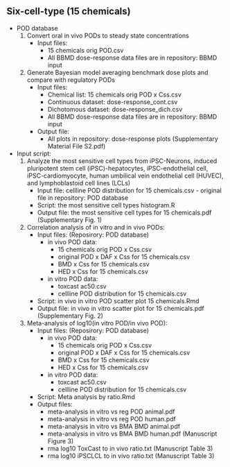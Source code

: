 ## Six-cell-type (15 chemicals)
  - POD database
    1) Convert oral in vivo PODs to steady state concentrations
       - Input files:
         - 15 chemicals orig POD.csv
         - All BBMD dose-response data files are in repository: BBMD input
    2) Generate Bayesian model averaging benchmark dose plots and compare with regulatory PODs
       - Input files:
         - Chemical list: 15 chemicals orig POD x Css.csv
         - Continuous dataset: dose-response_cont.csv
         - Dichotomous dataset: dose-response_dich.csv
         - All BBMD dose-response data files are in repository: BBMD input
       - Output file:
         - All plots in repository: dose-response plots (Supplementary Material File S2.pdf)
  - Input script:
    1) Analyze the most sensitive cell types from iPSC-Neurons, induced pluripotent stem cell (iPSC)-hepatocytes, iPSC-endothelial cell, iPSC-cardiomyocyte, human umbilical vein endothelial cell (HUVEC), and lymphoblastoid cell lines (LCLs)
       - Input file: cellline POD distribution for 15 chemicals.csv - original file in repository: POD database
       - Script: the most sensitive cell types histogram.R
       - Output file: the most sensitive cell types for 15 chemicals.pdf (Supplementary Fig. 1)
    2)  Correlation analysis of in vitro and in vivo PODs: 
        - Input files: (Reposirory: POD database)
          - in vivo POD data:
            - 15 chemicals orig POD x Css.csv
            - original POD x DAF x Css for 15 chemicals.csv
            - BMD x Css for 15 chemicals.csv
            - HED x Css for 15 chemicals.csv
          - in vitro POD data:
            - toxcast ac50.csv
            - cellline POD distribution for 15 chemicals.csv
        - Script: in vivo in vitro POD scatter plot 15 chemicals.Rmd
        - Output file: in vivo in vitro scatter plot for 15 chemicals.pdf (Supplementary Fig. 2)
    3) Meta-analysis of log10(in vitro POD/in vivo POD): 
        - Input files: (Reposirory: POD database)
          - in vivo POD data:
            - 15 chemicals orig POD x Css.csv
            - original POD x DAF x Css for 15 chemicals.csv
            - BMD x Css for 15 chemicals.csv
            - HED x Css for 15 chemicals.csv
          - in vitro POD data:
            - toxcast ac50.csv
            - cellline POD distribution for 15 chemicals.csv
        - Script: Meta analysis by ratio.Rmd
        - Output files:
          - meta-analysis in vitro vs reg POD animal.pdf
          - meta-analysis in vitro vs reg POD human.pdf
          - meta-analysis in vitro vs BMA BMD animal.pdf
          -  meta-analysis in vitro vs BMA BMD human.pdf (Manuscript Figure 3)
          - rma log10 ToxCast to in vivo ratio.txt (Manuscript Table 3)
          - rma log10 iPSCLCL to in vivo ratio.txt (Manuscript Table 3)
